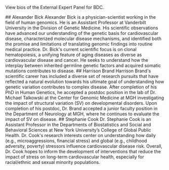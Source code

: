 
<PageContent title="External Expert Panel ()">

View bios of the External Expert Panel for BDC.

<EepMember imageName="bick-alexander">
## Alexander Bick
Alexander Bick is a physician-scientist working in the field of human genomics. He is an Assistant Professor at Vanderbilt University in the Division of Genetic Medicine. His scientific observations have advanced our understanding of the genetic basis for cardiovascular disease, characterized molecular disease mechanisms, and identified both the promise and limitations of translating genomic findings into routine medical practice. Dr. Bick's current scientific focus is on clonal hematopoiesis, a unifying feature of aging diseases as diverse as cardiovascular disease and cancer. He seeks to understand how the interplay between inherited germline genetic factors and acquired somatic mutations contributes to disease.
</EepMember>

<EepMember imageName="brand-harrison">
## Harrison Brand
Harrison Brand's scientific career has included a diverse set of research pursuits that have reflected a natural evolution towards his ultimate goal of understanding how genetic variation contributes to complex disease. After completion of his PhD in Human Genetics, he accepted a postdoc position in the lab of Dr. Michael Talkowski at the Center for Genomic Medicine at MGH investigating the impact of structural variation (SV) on developmental disorders. Upon completion of his postdoc, Dr. Brand accepted a junior faculty position in the Department of Neurology at MGH, where he continues to evaluate the impact of SV on disease.
</EepMember>

<EepMember imageName="cook-stephanie">
## Stephanie Cook
Dr. Stephanie Cook is an Assistant Professor in the Departments of Biostatistics and Social and Behavioral Sciences at New York University’s College of Global Public Health. Dr. Cook's research interests center on understanding how daily (e.g., microaggressions, financial stress) and global (e.g., childhood adversity, poverty) stressors influence cardiovascular disease risk. Overall, Dr. Cook hopes to inform the development of interventions that reduce the impact of stress on long-term cardiovascular health, especially for racial/ethnic and sexual minority populations.
</EepMember>

</PageContent>